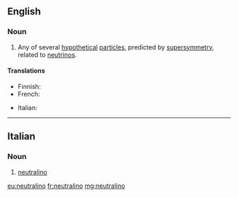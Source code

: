 ==English==

===Noun===
{{wikipedia}}
{{en-noun}}

# {{context|physics|lang=en}} Any of several [[hypothetical]] [[particle]]s, predicted by [[supersymmetry]], related to [[neutrino]]s.

====Translations====
{{trans-top|hypothetical particle}}
* Finnish: {{t-|fi|neutraliino}}
* French: {{t+|fr|neutralino|m}}
{{trans-mid}}
* Italian: {{t-|it|neutralino}}
{{trans-bottom}}

----

==Italian==

===Noun===
{{wikipedia|lang=it}}
{{it-noun|m|neutralini}}

# {{context|physics|lang=it}} [[#English|neutralino]]

[[eu:neutralino]]
[[fr:neutralino]]
[[mg:neutralino]]